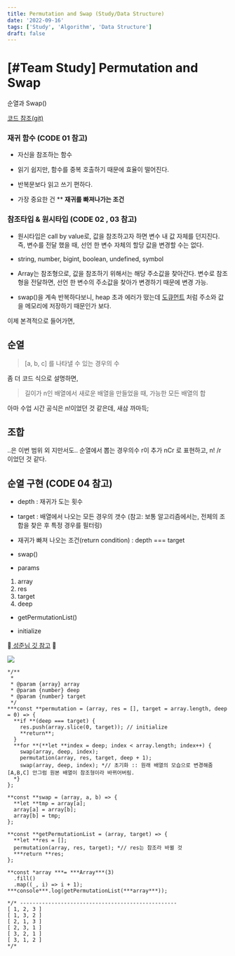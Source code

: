```yaml
---
title: Permutation and Swap (Study/Data Structure)
date: '2022-09-16'
tags: ['Study', 'Algorithm', 'Data Structure']
draft: false
---
```


# [#Team Study] Permutation and Swap

순열과 Swap()

[코드 참조(git)](https://github.com/is404notfound/03.TEAM_STUDY_DATA_STRUCTURE/tree/main/Permutation)

### **재귀 함수 (CODE 01 참고)**

* 자신을 참조하는 함수

* 읽기 쉽지만, 함수를 중복 호출하기 때문에 효율이 떨어진다.

* 반복문보다 읽고 쓰기 편하다.

* 가장 중요한 건 ** **재귀를 빠져나가는 조건**

### **참조타입 & 원시타입 (CODE 02 , 03 참고)**

* 원시타입은 call by value로, 값을 참조하고자 하면 변수 내 값 자체를 던지진다. 즉, 변수를 전달 했을 때, 선언 한 변수 자체의 할당 값을 변경할 수는 없다.

* string, number, bigint, boolean, undefined, symbol

* Array는 참조형으로, 값을 참조하기 위해서는 해당 주소값을 찾아간다. 변수로 참조형을 전달하면, 선언 한 변수의 주소값을 찾아가 변경하기 때문에 변경 가능.

* swap()을 계속 반복하다보니, heap 초과 에러가 떴는데 [도큐먼트](https://velog.io/@nomadhash/Java-Script-%EA%B9%8A%EC%9D%80-%EB%B3%B5%EC%82%AC%EC%99%80-%EC%96%95%EC%9D%80-%EB%B3%B5%EC%82%AC) 처럼 주소와 값을 메모리에 저장하기 때문인가 보다.

이제 본격적으로 들어가면,

## **순열**
> [a, b, c] 를 나타낼 수 있는 경우의 수

좀 더 코드 식으로 설명하면,
> 길이가 n인 배열에서 새로운 배열을 만들었을 때, 가능한 모든 배열의 합

아마 수업 시간 공식은 n!이었던 것 같은데, 새삼 까마득;

## **조합**

..은 이번 범위 외 지만서도.. 순열에서 뽑는 경우의수 r이 추가
nCr 로 표현하고, n! /r 이었던 것 같다.

## **순열 구현 (CODE 04 참고)**

* depth : 재귀가 도는 횟수

* target : 배열에서 나오는 모든 경우의 갯수
(참고: 보통 알고리즘에서는, 전체의 조합을 찾은 후 특정 경우를 필터링)

* 재귀가 빠져 나오는 조건(return condition) : depth === target

* swap()

* params
1) array
2) res
3) target
4) deep

* getPermutationList()

* initialize

🌟[ 성준님 깃 참고](https://github.com/253eosam/Algorithm/blob/master/algorithm_note/permutation.md) 🌟

![](https://cdn-images-1.medium.com/max/2592/0*asNnDphYLm48nkdg.png)

    */**
     *
     * @param {array} array
     * @param {number} deep
     * @param {number} target
     */
    ***const **permutation = (array, res = [], target = array.length, deep = 0) => {
      **if **(deep === target) {
        res.push(array.slice(0, target)); // initialize
        **return**;
      }
      **for **(**let **index = deep; index < array.length; index++) {
        swap(array, deep, index);
        permutation(array, res, target, deep + 1);
        swap(array, deep, index); *// 초기화 :: 원래 배열의 모습으로 변경해줌 [A,B,C] 안그럼 원본 배열이 참조형이라 바뀌어버림.
      *}
    };
    
    **const **swap = (array, a, b) => {
      **let **tmp = array[a];
      array[a] = array[b];
      array[b] = tmp;
    };
    
    **const **getPermutationList = (array, target) => {
      **let **res = [];
      permutation(array, res, target); *// res는 참조라 바뀔 것
      ***return **res;
    };
    
    **const *array ***= ***Array***(3)
      .fill()
      .map((_, i) => i + 1);
    ***console***.log(getPermutationList(***array***));
    
    */* --------------------------------------------------
    [ 1, 2, 3 ]
    [ 1, 3, 2 ]
    [ 2, 1, 3 ]
    [ 2, 3, 1 ]
    [ 3, 2, 1 ]
    [ 3, 1, 2 ]
    */*
